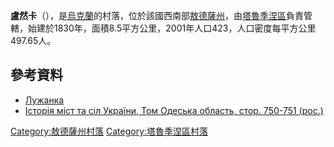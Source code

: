{{coord|46|2|39|N|29|11|27|E|scale:30000|display=title}}

'''盧然卡'''（{{lang-uk|Лужанка}}），是[[烏克蘭|烏克蘭]]的村落，位於該國西南部[[敖德薩州|敖德薩州]]，由[[塔魯季涅區|塔魯季涅區]]負責管轄，始建於1830年，面積8.5平方公里，2001年人口423，人口密度每平方公里497.65人。

==參考資料==
* [http://gska2.rada.gov.ua/pls/z7502/A005?rdat1=08.01.2009&rf7571=23275 Лужанка]{{dead link|date=2018年4月 |bot=InternetArchiveBot |fix-attempted=yes }}
* [https://web.archive.org/web/20110409195131/http://www.igsu.org.ua/Odesskaja.obl/Tarutinskij.rajon/Rovnoe.html Історія міст та сіл України, Том Одеська область, стор. 750-751 (рос.)]

{{DEFAULTSORT:Лужанка}}
[[Category:敖德薩州村落|Category:敖德薩州村落]]
[[Category:塔魯季涅區村落|Category:塔魯季涅區村落]]


{{Odessa-geo-stub}}